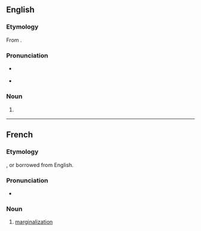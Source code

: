 ==English==

===Etymology===
From {{suffix|en|marginalise|ation}}.

===Pronunciation===
* {{a|UK}} {{IPA|/ˌmɑː.dʒɪ.nə.laɪˈzeɪ.ʃən/|lang=en}}
* {{rhymes|eɪʃən|lang=en}}

===Noun===
{{en-noun|~}}

# {{lb|en|British spelling}} {{alternative spelling of|marginalization|lang=en}}

----

==French==

===Etymology===
{{suffix|fr|marginaliser|ation}}, or borrowed from English.

===Pronunciation===
* {{audio|LL-Q150 (fra)-WikiLucas00-marginalisation.wav|Audio|lang=fr}}

===Noun===
{{fr-noun|f}}

# [[marginalization]]